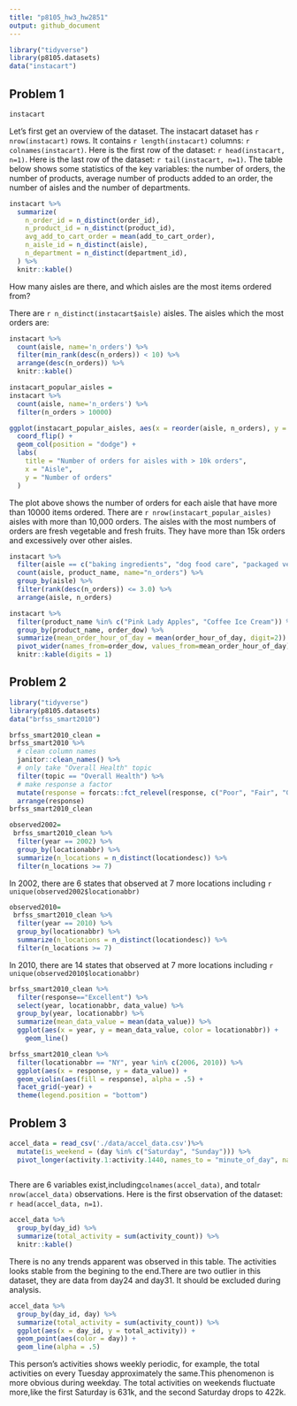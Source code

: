 ```yaml
---
title: "p8105_hw3_hw2851"
output: github_document
---
```


```r
library("tidyverse")
library(p8105.datasets)
data("instacart")
```

## Problem 1
```r
instacart
```

Let's first get an overview of the dataset. The instacart dataset has `r nrow(instacart)` rows. It contains `r length(instacart)` columns: `r colnames(instacart)`. Here is the first row of the dataset: `r head(instacart, n=1)`. Here is the last row of the dataset: `r tail(instacart, n=1)`. The table below shows some statistics of the key variables: the number of orders, the number of products, average number of products added to an order, the number of aisles and the number of departments.

```r
instacart %>%
  summarize(
    n_order_id = n_distinct(order_id),
    n_product_id = n_distinct(product_id),
    avg_add_to_cart_order = mean(add_to_cart_order),
    n_aisle_id = n_distinct(aisle),
    n_department = n_distinct(department_id),
  ) %>%
  knitr::kable()
```

How many aisles are there, and which aisles are the most items ordered from?

There are `r n_distinct(instacart$aisle)` aisles.  The aisles which the most orders are:
```r
instacart %>%
  count(aisle, name='n_orders') %>%
  filter(min_rank(desc(n_orders)) < 10) %>%
  arrange(desc(n_orders)) %>%
  knitr::kable()

```
 
```r
instacart_popular_aisles =
instacart %>%
  count(aisle, name='n_orders') %>%
  filter(n_orders > 10000)

ggplot(instacart_popular_aisles, aes(x = reorder(aisle, n_orders), y = n_orders)) +
  coord_flip() +
  geom_col(position = "dodge") +
  labs(
    title = "Number of orders for aisles with > 10k orders",
    x = "Aisle",
    y = "Number of orders"
  )
```
The plot above shows the number of orders for each aisle that have more than 10000 items ordered.
There are `r nrow(instacart_popular_aisles)` aisles with more than 10,000 orders. The aisles with the most numbers of orders are fresh vegetable and fresh fruits. They have more than 15k orders and excessively over other aisles.
```r
instacart %>%
  filter(aisle == c("baking ingredients", "dog food care", "packaged vegetables fruits")) %>%
  count(aisle, product_name, name="n_orders") %>%
  group_by(aisle) %>%
  filter(rank(desc(n_orders)) <= 3.0) %>%
  arrange(aisle, n_orders)
```
```r
instacart %>%
  filter(product_name %in% c("Pink Lady Apples", "Coffee Ice Cream")) %>%
  group_by(product_name, order_dow) %>%
  summarize(mean_order_hour_of_day = mean(order_hour_of_day, digit=2)) %>%
  pivot_wider(names_from=order_dow, values_from=mean_order_hour_of_day) %>%
  knitr::kable(digits = 1)
```
## Problem 2
```r
library("tidyverse")
library(p8105.datasets)
data("brfss_smart2010")
```

```r
brfss_smart2010_clean =
brfss_smart2010 %>%
  # clean column names
  janitor::clean_names() %>%
  # only take "Overall Health" topic
  filter(topic == "Overall Health") %>%
  # make response a factor
  mutate(response = forcats::fct_relevel(response, c("Poor", "Fair", "Good", "Very good", "Excellent"))) %>%
  arrange(response)
brfss_smart2010_clean
```

```r
observed2002=
 brfss_smart2010_clean %>%
  filter(year == 2002) %>%
  group_by(locationabbr) %>%
  summarize(n_locations = n_distinct(locationdesc)) %>%
  filter(n_locations >= 7)
```
In 2002, there are 6 states that observed at 7 more locations including `r unique(observed2002$locationabbr)`
```r
observed2010=
 brfss_smart2010_clean %>%
  filter(year == 2010) %>%
  group_by(locationabbr) %>%
  summarize(n_locations = n_distinct(locationdesc)) %>%
  filter(n_locations >= 7)
```
In 2010, there are 14 states that observed at 7 more locations including `r unique(observed2010$locationabbr)`

```r
brfss_smart2010_clean %>%
  filter(response=="Excellent") %>%
  select(year, locationabbr, data_value) %>%
  group_by(year, locationabbr) %>%
  summarize(mean_data_value = mean(data_value)) %>%
  ggplot(aes(x = year, y = mean_data_value, color = locationabbr)) +
    geom_line()
```

```r
brfss_smart2010_clean %>%
  filter(locationabbr == "NY", year %in% c(2006, 2010)) %>%
  ggplot(aes(x = response, y = data_value)) +
  geom_violin(aes(fill = response), alpha = .5) +
  facet_grid(~year) +
  theme(legend.position = "bottom")
```

## Problem 3

```r
accel_data = read_csv('./data/accel_data.csv')%>%
  mutate(is_weekend = (day %in% c("Saturday", "Sunday"))) %>%
  pivot_longer(activity.1:activity.1440, names_to = "minute_of_day", names_prefix = "activity.", values_to = "activity_count")
  
```
There are 6 variables exist,including` colnames(accel_data)`, and total`r nrow(accel_data)` observations. Here is the first observation of the dataset: `r head(accel_data, n=1)`.
```r
accel_data %>%
  group_by(day_id) %>%
  summarize(total_activity = sum(activity_count)) %>%
  knitr::kable()
```

There is no any trends apparent was observed in this table. The activities looks stable from the begining to the end.There are two outlier in this dataset, they are data from day24 and day31. It should be excluded during analysis.
```r
accel_data %>%
  group_by(day_id, day) %>%
  summarize(total_activity = sum(activity_count)) %>%
  ggplot(aes(x = day_id, y = total_activity)) +
  geom_point(aes(color = day)) +
  geom_line(alpha = .5)
```

This person's activities shows weekly  periodic, for example, the total activities on every Tuesday approximately the same.This phenomenon is more obvious during weekday. The total activities on weekends fluctuate more,like the first Saturday is 631k, and the second Saturday drops to 422k. 